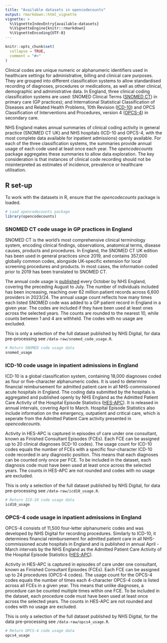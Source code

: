 ```yaml
---
title: "Available datasets in opencodecounts"
output: rmarkdown::html_vignette
vignette: >
  %\VignetteIndexEntry{available-datasets}
  %\VignetteEngine{knitr::rmarkdown}
  %\VignetteEncoding{UTF-8}
---
```


```r
knitr::opts_chunk$set(
  collapse = TRUE,
  comment = "#>"
)
```

Clinical codes are unique numeric or alphanumeric identifiers used in healthcare settings for administrative, billing and clinical care purposes. They are grouped into different classification systems to allow standardised recording of diagnoses, procedures or medications, as well as other clinical, demographic and administrative data. In England, three clinical coding classification systems are used: SNOMED Clinical Terms ([SNOMED CT](https://www.england.nhs.uk/digitaltechnology/digital-primary-care/snomed-ct/)) in primary care (GP practices); and International Statistical Classification of Diseases and Related Health Problems, 10th Revision ([ICD-10](https://digital.nhs.uk/developer/guides-and-documentation/building-healthcare-software/clinical-coding-classifications-and-terminology#icd-10)) and OPCS Classification of Interventions and Procedures, version 4 ([OPCS-4](https://digital.nhs.uk/developer/guides-and-documentation/building-healthcare-software/clinical-coding-classifications-and-terminology#opcs-4)) in secondary care.

NHS England makes annual summaries of clinical coding activity in general practice (SNOMED CT UK) and NHS hospitals (ICD-10 and OPCS-4, with the most complete data available for inpatient admissions) openly available. For each of the three classification systems, the summaries provide annual usage of each code used at least once each year. The *opencodecounts* package aggregates these summaries to allow data exploration. The key consideration is that instances of clinical code recording should not be misinterpreted as estimates of incidence, prevalence or healthcare utilisation.

## R set-up

To work with the datasets in R, ensure that the *opencodecounts* package is loaded.

```r
# Load opencodecounts package
library(opencodecounts)
```

### SNOMED CT code usage in GP practices in England

SNOMED CT is the world’s most comprehensive clinical terminology system, encoding clinical findings, observations, anatomical terms, disease causes, products and procedures. In England, the SNOMED CT UK edition has been used in general practices since 2019, and contains 357,000 globally common codes, alongside UK-specific extension for local screening procedures and products. In most cases, the information coded prior to 2019 has been translated to SNOMED CT.

The annual code usage is [published](https://digital.nhs.uk/data-and-information/publications/statistical/mi-snomed-code-usage-in-primary-care) every October by NHS England, covering the preceding August to July. The number of individuals included has been increasing, reaching over 62 million patient records across 6,600 providers in 2023/24. The annual usage count reflects how many times each listed SNOMED code was added to a GP patient record in England in a given year. The codes are included if they have been used at least ones across the selected years. The counts are rounded to the nearest 10, while counts between 1 and 4 are withheld. The codes with no usage are excluded.

This is only a selection of the full dataset published by NHS Digital, for data pre-processing see `/data-raw/snomed_code_usage.R`.

```r
# Return SNOMED code usage data
snomed_usage
```

### ICD-10 code usage in inpatient admissions in England

ICD-10 is a global classification system, containing 18,000 diagnoses coded as four or five-character alphanumeric codes. It is used to determine financial reimbursement for admitted patient care in all NHS-commissioned acute hospitals in England. The coding data submitted by the hospitals is aggregated and published openly by NHS England as the Admitted Patient Care Activity of the Hospital Episode Statistics ([HES-APC](https://digital.nhs.uk/data-and-information/publications/statistical/hospital-admitted-patient-care-activity)). It is released in annual intervals, covering April to March. Hospital Episode Statistics also include information on the emergency, outpatient and critical care, which is seperate from the Admitted Patient Care activity presented in *opencodecounts*.

Activity in HES-APC is captured in episodes of care under one consultant, known as Finished Consultant Episodes (FCEs). Each FCE can be assigned up to 20 clinical diagnoses (ICD-10 codes). The usage count for ICD-10 codes equals the number of FCEs with a specific four-character ICD-10 code recorded in any diagnostic position. This means that each diagnoses can be counted only once per FCE. To be included in the dataset, each diagnosis code must have been used at least once across the selected years. The counts in HES-APC are not rounded and codes with no usage are excluded.

This is only a selection of the full dataset published by NHS Digital, for data pre-processing see `/data-raw/icd10_usage.R`.

```r
# Return ICD-10 code usage data
icd10_usage
```

### OPCS-4 code usage in inpatient admissions in England

OPCS-4 consists of 11,500 four-letter alphanumeric codes and was developed by NHS Digital for recording procedures. Similarly to ICD-10, it determines financial reimbursement for admitted patient care in all NHS-commissioned acute hospitals in England and is published in annual April - March intervals by the NHS England as the Admitted Patient Care Activity of the Hospital Episode Statistics ([HES-APC](https://digital.nhs.uk/data-and-information/publications/statistical/hospital-admitted-patient-care-activity)).

Activity in HES-APC is captured in episodes of care under one consultant, known as Finished Consultant Episodes (FCEs). Each FCE can be assigned up to 24 procedures (OPCS-4 codes). The usage count for the OPCS-4 codes equals the number of times each 4-character OPCS-4 code is listed across all FCEs in a given year. This means that unlike diagnoses, a procedure can be counted multiple times within one FCE. To be included in the dataset, each procedure code must have been used at least once across the selected years. The counts in HES-APC are not rounded and codes with no usage are excluded.

This is only a selection of the full dataset published by NHS Digital, for the data pre-processing see `/data-raw/opcs4_usage.R`.

```r
# Return OPCS-4 code usage data
opcs4_usage
```
